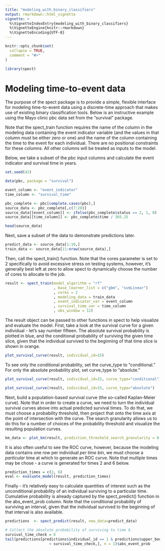 ```yaml
---
title: "modeling_with_binary_classifiers"
output: rmarkdown::html_vignette
vignette: >
  %\VignetteIndexEntry{modeling_with_binary_classifiers}
  %\VignetteEngine{knitr::rmarkdown}
  %\VignetteEncoding{UTF-8}
---
```


```r
knitr::opts_chunk$set(
  collapse = TRUE,
  comment = "#>"
)
```

```r
library(spect)
```

# Modeling time-to-event data

The purpose of the spect package is to provide a simple, flexible interface for modeling time-to-event data using a discrete-time approach that makes use of existing binary classification tools. Below is an instructive example using the Mayo clinic pbc data set from the "survival" package.

Note that the spect_train function requires the name of the column in the modeling data containing the event indicator variable (and the values in that column must be either zero or one) and the name of the column containing the time to the event for each individual. There are no positional constraints for these columns. All other columns will be treated as inputs to the model.

Below, we take a subset of the pbc input columns and calculate the event indicator and survival time in years.

```r
set.seed(42)

data(pbc, package = "survival")

event_column <- "event_indicator"
time_column <- "survival_time"

pbc_complete <- pbc[complete.cases(pbc),]
source_data <- pbc_complete[,c(7:20)]
source_data[[event_column]] <- ifelse(pbc_complete$status == 2, 1, 0)
source_data[[time_column]] <- pbc_complete$time / 365.25

head(source_data)
```

Next, save a subset of the data to demonstrate predictions later.

```r

predict_data <- source_data[1:10,]
train_data <- source_data[11:nrow(source_data),]

```

Then, call the spect_train() function. Note that the cores parameter is set to 2 specifically to avoid excessive stress on testing systems, however, it's generally best left at zero to allow spect to dynamically choose the number of cores to allocate to the job.

```r
result <- spect_train(model_algorithm = "rf"
                      , base_learner_list = c("gbm", "svmLinear")
                      , cores = 2
                      , modeling_data = train_data
                      , event_indicator_var = event_column
                      , survival_time_var = time_column
                      , obs_window = 12)
```

The result object can be passed to other functions in spect to help visualize and evaluate the model. First, take a look at the survival curve for a given individual - let's say number fifteen. The absolute survival probability is plotted in blue, and the conditional probability of surviving the given time slice, given that the individual survived to the beginning of that time slice is shown in orange.

```r

plot_survival_curve(result, individual_id=15)

```

To see only the conditional probability, set the curve_type to "conditional." For only the absolute probability plot, set curve_type to "absolute."

```r

plot_survival_curve(result, individual_id=15, curve_type="conditional")

```

```r

plot_survival_curve(result, individual_id=15, curve_type="absolute")

```

Next, build a population-based survival curve (the so-called Kaplan-Meier curve). Note that in order to create a curve, we need to turn the individual survival curves above into actual predicted survival times. To do that, we must choose a probability threshold, then project that onto the time axis at the point of intersection with the curve. The search granularity allows us to do this for a number of choices of the probability threshold and visualize the resulting population curves.

```r

km_data <- plot_km(result, prediction_threshold_search_granularity = 0.1)
```

It is also often useful to see the ROC curve, however, because the modeling data contains one row per individual *per time bin*, we must choose a *particular* time at which to generate an ROC curve. Note that multiple times may be chose - a curve is generated for times 2 and 6 below.

```r

prediction_times = c(2, 6)
eval <- evaluate_model(result, prediction_times)


```

Finally - it's relatively easy to calculate quantities of interest such as the unconditional probability of an individual surviving to a particular time. Cumulative probability is already captured by the spect_predict() function in the abs_event_prob column. Note that the conditional probability of surviving an interval, given that the individual survived to the beginning of that interval is also available.

```r

predictions  <- spect_predict(result, new_data=predict_data) 

# Collect the absolute probability of surviving to time 6.
survival_time_check = 6
tail(predictions[predictions$individual_id == 1 & predictions$upper_bound 
                    < survival_time_check,], n = 1)$abs_event_prob
```
